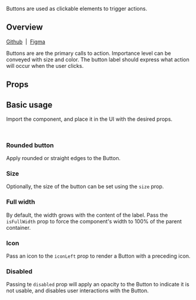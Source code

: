 
<Meta of={ButtonStories} />

<Title>Button</Title>

<Subtitle>Buttons are used as clickable elements to trigger actions.</Subtitle>

<Canvas of={ButtonStories.Demo} />

## Overview

[Github](https://github.com/recondesigns/be-ubiquitous/tree/main/src/components/Button)
&nbsp;|&nbsp;
[Figma](https://www.figma.com/design/oEgm5fOGH5sZg86NnViCvo/Components?node-id=1-2&t=biW5RVaCBvNirs7P-1)

Buttons are are the primary calls to action. Importance level can be conveyed with size and color. The button label should express what action will occur when the user clicks.

## Props

<ArgTypes />

## Basic usage

Import the component, and place it in the UI with the desired props.

```js
import { Button } from "ubiq-ui"
```

<Canvas of={ButtonStories.Default} sourceState='shown' />

### Rounded button

Apply rounded or straight edges to the Button.

<Canvas of={ButtonStories.ButtonType} />

### Size

Optionally, the size of the button can be set using the `size` prop.

<Canvas of={ButtonStories.Size} />

### Full width

By default, the width grows with the content of the label. Pass the `isFullWidth` prop to force the component's width to 100% of the parent container.

<Canvas of={ButtonStories.FullWidth} />

### Icon

Pass an icon to the `iconLeft` prop to render a Button with a preceding icon.

<Canvas of={ButtonStories.LeftIcon} />

### Disabled

Passing te `disabled` prop will apply an opacity to the Button to indicate it is not usable, and disables user interactions with the Button.

<Canvas of={ButtonStories.Disabled} />
